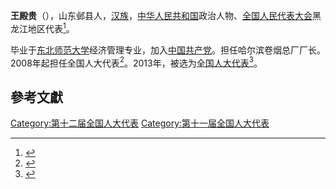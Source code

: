 '''王殿贵'''（{{bd|1957年||}}），山东邺县人，[[汉族|汉族]]，[[中华人民共和国|中华人民共和国]]政治人物、[[全国人民代表大会|全国人民代表大会]]黑龙江地区代表<ref>{{cite web|author=新华网|title=第十一届全国人大代表|url=http://news.xinhuanet.com/ziliao/2008-03/03/content_7708230.htm?node=36628|publisher=新华网|accessdate=2014-01-07|archive-date=2014-01-10|archive-url=https://web.archive.org/web/20140110211415/http://news.xinhuanet.com/ziliao/2008-03/03/content_7708230.htm?node=36628|dead-url=no}}</ref>。

毕业于[[东北师范大学|东北师范大学]]经济管理专业，加入[[中国共产党|中国共产党]]。担任哈尔滨卷烟总厂厂长。2008年起担任全国人大代表<ref>{{cite news|title=全国人大代表信息-王殿贵|url= http://210.82.31.1:8084/delegate/viewDelegate.action?dbid=110543|accessdate=2013-04-05|newspaper=全国人大网}}</ref>。2013年，被选为[[全国人大代表|全国人大代表]]<ref>{{cite news|title=全国人大代表信息-王殿贵|url= http://210.82.31.1:8084/delegate/viewDelegate.action?dbid=120533|accessdate=2013-03-28|newspaper=全国人大网}}</ref>。

==參考文獻==
{{reflist}}
{{中国政治人物小作品}}

[[Category:第十二届全国人大代表|Category:第十二届全国人大代表]]
[[Category:第十一届全国人大代表|Category:第十一届全国人大代表]]